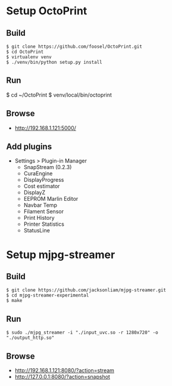 = Setup OctoPrint =
== Build ==
<pre>
$ git clone https://github.com/foosel/OctoPrint.git
$ cd OctoPrint
$ virtualenv venv
$ ./venv/bin/python setup.py install
</pre>

== Run ==
$ cd ~/OctoPrint
$ venv/local/bin/octoprint 

== Browse ==
* http://192.168.1.121:5000/

== Add plugins ==
* Settings > Plugin-in Manager
** SnapStream (0.2.3)
** CuraEngine
** DisplayProgress
** Cost estimator
** DisplayZ
** EEPROM Marlin Editor
** Navbar Temp
** Filament Sensor
** Print History
** Printer Statistics
** StatusLine

= Setup mjpg-streamer =
== Build ==
<pre>
$ git clone https://github.com/jacksonliam/mjpg-streamer.git
$ cd mjpg-streamer-experimental
$ make
</pre>

== Run == 
<pre>
$ sudo ./mjpg_streamer -i "./input_uvc.so -r 1280x720" -o "./output_http.so"
</pre>

== Browse ==
* http://192.168.1.121:8080/?action=stream
* http://127.0.0.1:8080/?action=snapshot